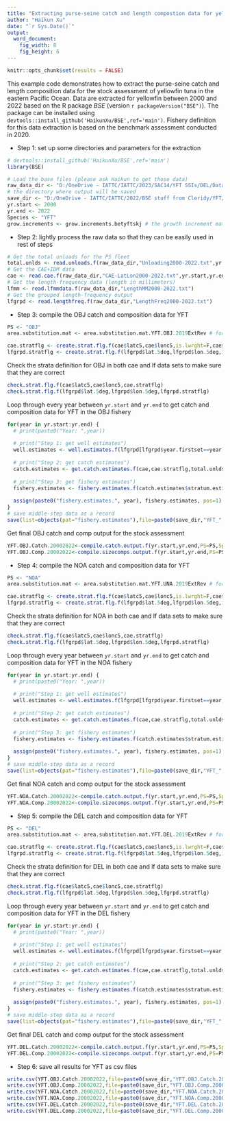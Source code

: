 ```yaml
---
title: "Extracting purse-seine catch and length compostion data for yellowfin in 2000-2022"
author: "Haikun Xu"
date: "`r Sys.Date()`"
output:
  word_document:
    fig_width: 8
    fig_height: 6
---
```


```r
knitr::opts_chunk$set(results = FALSE)
```

This example code demonstrates how to extract the purse-seine catch and length composition data for the stock assessment of yellowfin tuna in the eastern Pacific Ocean. Data are extracted for yellowfin between 2000 and 2022 based on the R package *BSE* (version `r packageVersion("BSE")`). The package can be installed using `devtools::install_github('HaikunXu/BSE',ref='main')`. Fishery definition for this data extraction is based on the benchmark assessment conducted in 2020.

-   Step 1: set up some directories and parameters for the extraction

```r
# devtools::install_github('HaikunXu/BSE',ref='main') 
library(BSE)

# Load the base files (please ask Haikun to get those data)
raw_data_dir <- "D:/OneDrive - IATTC/IATTC/2023/SAC14/YFT SSIs/DEL/Database/"
# the directory where output will be saved
save_dir <- "D:/OneDrive - IATTC/IATTC/2022/BSE stuff from Cleridy/YFT/"
yr.start <- 2000
yr.end <- 2022
Species <- "YFT"
grow.increments <- grow.increments.betyftskj # the growth increment matrix
```

-   Step 2: lightly process the raw data so that they can be easily used in rest of steps

```r
# Get the total unloads for the PS fleet
total.unlds <- read.unloads.f(raw_data_dir,"Unloading2000-2022.txt",yr.start,yr.end)
# Get the CAE+IDM data
cae <- read.cae.f(raw_data_dir,"CAE-LatLon2000-2022.txt",yr.start,yr.end)
# Get the length-frequency data (length in millimeters)
lfmm <- read.lfmmdata.f(raw_data_dir,"LengthMM2000-2022.txt")
# Get the grouped length-frequency output
lfgrpd <- read.lengthfreq.f(raw_data_dir,"LengthFreq2000-2022.txt")
```

-   Step 3: compile the OBJ catch and composition data for YFT

```r
PS <- "OBJ"
area.substitution.mat <- area.substitution.mat.YFT.OBJ.2019ExtRev # for OBJ

cae.stratflg <- create.strat.flg.f(cae$latc5,cae$lonc5,is.lwrght=F,cae$month,cae$setype,cae$class,PS=PS,Species=Species)
lfgrpd.stratflg <- create.strat.flg.f(lfgrpd$lat.5deg,lfgrpd$lon.5deg,is.lwrght=T,floor(lfgrpd$moda/100),lfgrpd$setype,lfgrpd$class,PS=PS,Species=Species)

```

Check the strata definition for OBJ in both cae and lf data sets to make sure that they are correct

```r
check.strat.flg.f(cae$latc5,cae$lonc5,cae.stratflg)
check.strat.flg.f(lfgrpd$lat.5deg,lfgrpd$lon.5deg,lfgrpd.stratflg)
```

Loop through every year between `yr.start` and `yr.end` to get catch and composition data for YFT in the OBJ fishery

```r
for(year in yr.start:yr.end) {
  # print(paste0("Year: ",year))
  
  # print("Step 1: get well estimates")
  well.estimates <- well.estimates.f(lfgrpd[lfgrpd$year.firstset==year,],lfmm)
  
  # print("Step 2: get catch estimates")
  catch.estimates <- get.catch.estimates.f(cae,cae.stratflg,total.unlds,lfgrpd,lfgrpd.stratflg,lfmm,year,2,well.estimates,area.substitution.mat,grow.increments,PS=PS,Species=Species)
  
  # print("Step 3: get fishery estimates")
  fishery.estimates <- fishery.estimates.f(catch.estimates$stratum.estimates.withsamps,catch.estimates$stratum.estimates.NOsamps,year,PS=PS,Species=Species)
  
  assign(paste0("fishery.estimates.", year), fishery.estimates, pos=1)
}
# save middle-step data as a record
save(list=objects(pat="fishery.estimates"),file=paste0(save_dir,"YFT_",PS,"_2000-2022.RData"))
```

Get final OBJ catch and comp output for the stock assessment

```r
YFT.OBJ.Catch.20002022<-compile.catch.output.f(yr.start,yr.end,PS=PS,Species=Species,c("A1","A2","A3","A4","A5")) # five OBJ fisheries
YFT.OBJ.Comp.20002022<-compile.sizecomps.output.f(yr.start,yr.end,PS=PS,Species=Species)
```

-   Step 4: compile the NOA catch and composition data for YFT

```r
PS <- "NOA"
area.substitution.mat <- area.substitution.mat.YFT.UNA.2019ExtRev # for NOA

cae.stratflg <- create.strat.flg.f(cae$latc5,cae$lonc5,is.lwrght=F,cae$month,cae$setype,cae$class,PS=PS,Species=Species)
lfgrpd.stratflg <- create.strat.flg.f(lfgrpd$lat.5deg,lfgrpd$lon.5deg,is.lwrght=T,floor(lfgrpd$moda/100),lfgrpd$setype,lfgrpd$class,PS=PS,Species=Species)
```

Check the strata definition for NOA in both cae and lf data sets to make sure that they are correct

```r
check.strat.flg.f(cae$latc5,cae$lonc5,cae.stratflg)
check.strat.flg.f(lfgrpd$lat.5deg,lfgrpd$lon.5deg,lfgrpd.stratflg)
```

Loop through every year between `yr.start` and `yr.end` to get catch and composition data for YFT in the NOA fishery

```r
for(year in yr.start:yr.end) {
  # print(paste0("Year: ",year))
  
  # print("Step 1: get well estimates")
  well.estimates <- well.estimates.f(lfgrpd[lfgrpd$year.firstset==year,],lfmm)
  
  # print("Step 2: get catch estimates")
  catch.estimates <- get.catch.estimates.f(cae,cae.stratflg,total.unlds,lfgrpd,lfgrpd.stratflg,lfmm,year,2,well.estimates,area.substitution.mat,grow.increments,PS=PS,Species=Species)
  
  # print("Step 3: get fishery estimates")
  fishery.estimates <- fishery.estimates.f(catch.estimates$stratum.estimates.withsamps,catch.estimates$stratum.estimates.NOsamps,year,PS=PS,Species=Species)
  
  assign(paste0("fishery.estimates.", year), fishery.estimates, pos=1)
}
# save middle-step data as a record
save(list=objects(pat="fishery.estimates"),file=paste0(save_dir,"YFT_",PS,"_2000-2022.RData"))
```

Get final NOA catch and comp output for the stock assessment

```r
YFT.NOA.Catch.20002022<-compile.catch.output.f(yr.start,yr.end,PS=PS,Species=Species,c("A1","A2","A3","A4"))  # four NOA fisheries
YFT.NOA.Comp.20002022<-compile.sizecomps.output.f(yr.start,yr.end,PS=PS,Species=Species)
```

-   Step 5: compile the DEL catch and composition data for YFT

```r
PS <- "DEL"
area.substitution.mat <- area.substitution.mat.YFT.DEL.2019ExtRev # for DEL

cae.stratflg <- create.strat.flg.f(cae$latc5,cae$lonc5,is.lwrght=F,cae$month,cae$setype,cae$class,PS=PS,Species=Species)
lfgrpd.stratflg <- create.strat.flg.f(lfgrpd$lat.5deg,lfgrpd$lon.5deg,is.lwrght=T,floor(lfgrpd$moda/100),lfgrpd$setype,lfgrpd$class,PS=PS,Species=Species)
```

Check the strata definition for DEL in both cae and lf data sets to make sure that they are correct

```r
check.strat.flg.f(cae$latc5,cae$lonc5,cae.stratflg)
check.strat.flg.f(lfgrpd$lat.5deg,lfgrpd$lon.5deg,lfgrpd.stratflg)
```

Loop through every year between `yr.start` and `yr.end` to get catch and composition data for YFT in the DEL fishery

```r
for(year in yr.start:yr.end) {
  # print(paste0("Year: ",year))
  
  # print("Step 1: get well estimates")
  well.estimates <- well.estimates.f(lfgrpd[lfgrpd$year.firstset==year,],lfmm)
  
  # print("Step 2: get catch estimates")
  catch.estimates <- get.catch.estimates.f(cae,cae.stratflg,total.unlds,lfgrpd,lfgrpd.stratflg,lfmm,year,2,well.estimates,area.substitution.mat,grow.increments,PS=PS,Species=Species)
  
  # print("Step 3: get fishery estimates")
  fishery.estimates <- fishery.estimates.f(catch.estimates$stratum.estimates.withsamps,catch.estimates$stratum.estimates.NOsamps,year,PS=PS,Species=Species)
  
  assign(paste0("fishery.estimates.", year), fishery.estimates, pos=1)
}
# save middle-step data as a record
save(list=objects(pat="fishery.estimates"),file=paste0(save_dir,"YFT_",PS,"_2000-2022.RData"))
```

Get final DEL catch and comp output for the stock assessment

```r
YFT.DEL.Catch.20002022<-compile.catch.output.f(yr.start,yr.end,PS=PS,Species=Species,c("A1","A2","A3","A4","A5","A6","A7")) # two DEL fisheries
YFT.DEL.Comp.20002022<-compile.sizecomps.output.f(yr.start,yr.end,PS=PS,Species=Species)
```

-   Step 6: save all results for YFT as csv files

```r
write.csv(YFT.OBJ.Catch.20002022,file=paste0(save_dir,"YFT.OBJ.Catch.20002022.csv"),row.names = FALSE)
write.csv(YFT.OBJ.Comp.20002022,file=paste0(save_dir,"YFT.OBJ.Comp.20002022.csv"),row.names = FALSE)
write.csv(YFT.NOA.Catch.20002022,file=paste0(save_dir,"YFT.NOA.Catch.20002022.csv"),row.names = FALSE)
write.csv(YFT.NOA.Comp.20002022,file=paste0(save_dir,"YFT.NOA.Comp.20002022.csv"),row.names = FALSE)
write.csv(YFT.DEL.Catch.20002022,file=paste0(save_dir,"YFT.DEL.Catch.20002022.csv"),row.names = FALSE)
write.csv(YFT.DEL.Comp.20002022,file=paste0(save_dir,"YFT.DEL.Comp.20002022.csv"),row.names = FALSE)
```
